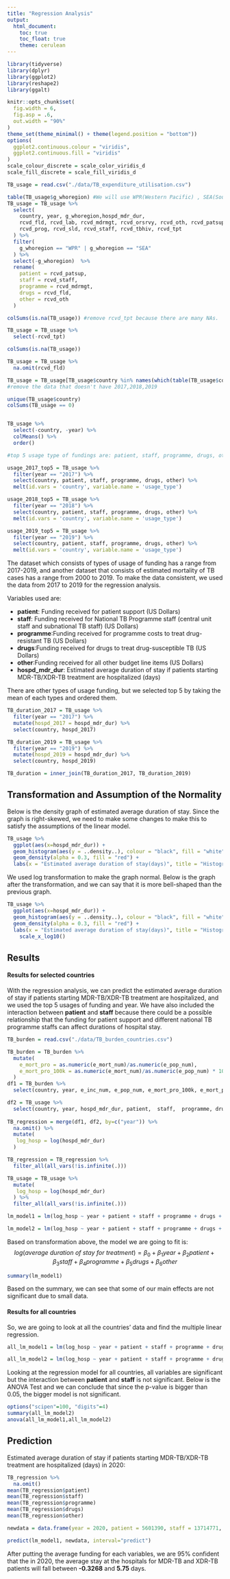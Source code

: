 ```yaml
---
title: "Regression Analysis"
output: 
  html_document:
    toc: true
    toc_float: true
    theme: cerulean
---
```


```r

library(tidyverse)
library(dplyr)
library(ggplot2)
library(reshape2)
library(ggalt)   

knitr::opts_chunk$set(
  fig.width = 6,
  fig.asp = .6,
  out.width = "90%"
)
theme_set(theme_minimal() + theme(legend.position = "bottom"))
options(
  ggplot2.continuous.colour = "viridis",
  ggplot2.continuous.fill = "viridis"
)
scale_colour_discrete = scale_color_viridis_d
scale_fill_discrete = scale_fill_viridis_d
```

```r
TB_usage = read.csv("./data/TB_expenditure_utilisation.csv")
```

```r
table(TB_usage$g_whoregion) #We will use WPR(Western Pacific) , SEA(South East Asia)
TB_usage = TB_usage %>%
  select(
    country, year, g_whoregion,hospd_mdr_dur,
    rcvd_fld, rcvd_lab, rcvd_mdrmgt, rcvd_orsrvy, rcvd_oth, rcvd_patsup, 
    rcvd_prog, rcvd_sld, rcvd_staff, rcvd_tbhiv, rcvd_tpt
  ) %>%
  filter(
    g_whoregion == "WPR" | g_whoregion == "SEA"
  ) %>%
  select(-g_whoregion)  %>%
  rename(
    patient = rcvd_patsup,
    staff = rcvd_staff,
    programme = rcvd_mdrmgt,
    drugs = rcvd_fld,
    other = rcvd_oth
  )

colSums(is.na(TB_usage)) #remove rcvd_tpt because there are many NAs.

TB_usage = TB_usage %>% 
  select(-rcvd_tpt) 

colSums(is.na(TB_usage))

TB_usage = TB_usage %>%
  na.omit(rcvd_fld)

TB_usage = TB_usage[TB_usage$country %in% names(which(table(TB_usage$country) > 2)), ] 
#remove the data that doesn't have 2017,2018,2019
```

```r
unique(TB_usage$country)
colSums(TB_usage == 0)


TB_usage %>%
  select(-country, -year) %>%
  colMeans() %>%
  order() 

#top 5 usage type of fundings are: patient, staff, programme, drugs, other

usage_2017_top5 = TB_usage %>% 
  filter(year == "2017") %>%
  select(country, patient, staff, programme, drugs, other) %>%
  melt(id.vars = 'country', variable.name = 'usage_type')

usage_2018_top5 = TB_usage %>% 
  filter(year == "2018") %>%
  select(country, patient, staff, programme, drugs, other) %>%
  melt(id.vars = 'country', variable.name = 'usage_type')

usage_2019_top5 = TB_usage %>% 
  filter(year == "2019") %>%
  select(country, patient, staff, programme, drugs, other) %>%
  melt(id.vars = 'country', variable.name = 'usage_type')
```


The dataset which consists of types of usage of funding has a range from 2017-2019, and another dataset that consists of estimated mortality of TB cases has a range from 2000 to 2019. To make the data consistent, we used the data from 2017 to 2019 for the regression analysis.

Variables used are:

* **patient**: Funding received for patient support (US Dollars)
* **staff**: Funding received for National TB Programme staff (central unit staff and subnational TB staff)  (US Dollars)
* **programme**:Funding received for programme costs to treat drug-resistant TB (US Dollars)
* **drugs**:Funding received for drugs to treat drug-susceptible TB (US Dollars)
* **other**:Funding received for all other budget line items (US Dollars)
* **hospd_mdr_dur**: Estimated average duration of stay if patients starting MDR-TB/XDR-TB treatment are hospitalized (days)

There are other types of usage funding, but we selected top 5 by taking the mean of each types and ordered them.


```r
TB_duration_2017 = TB_usage %>%
  filter(year == "2017") %>%
  mutate(hospd_2017 = hospd_mdr_dur) %>%
  select(country, hospd_2017)

TB_duration_2019 = TB_usage %>%
  filter(year == "2019") %>%
  mutate(hospd_2019 = hospd_mdr_dur) %>%
  select(country, hospd_2019)

TB_duration = inner_join(TB_duration_2017, TB_duration_2019)
```

## Transformation and Assumption of the Normality 

Below is the density graph of estimated average duration of stay.
Since the graph is right-skewed, we need to make some changes to make this to satisfy the assumptions of the linear model.

```r
TB_usage %>%
  ggplot(aes(x=hospd_mdr_dur)) +
  geom_histogram(aes(y = ..density..), colour = "black", fill = "white") +
  geom_density(alpha = 0.3, fill = "red") +
  labs(x = "Estimated average duration of stay(days)", title = "Histogram of Estimated Average Duration of Stay") 
```

We used log transformation to make the graph normal. Below is the graph after the transformation, and we can say that it is more bell-shaped than the previous graph.
```r
TB_usage %>%
  ggplot(aes(x=hospd_mdr_dur)) +
  geom_histogram(aes(y = ..density..), colour = "black", fill = "white") +
  geom_density(alpha = 0.3, fill = "red") +
  labs(x = "Estimated average duration of stay(days)", title = "Histogram of Estimated Average Duration of Stay") +
    scale_x_log10()

```

## Results

#### Results for selected countries 
With the regression analysis, we can predict the estimated average duration of stay if patients starting MDR-TB/XDR-TB treatment are hospitalized, and we used the top 5 usages of funding and year. We have also included the interaction between **patient** and **staff** because there could be a possible relationship that the funding for patient support and different national TB programme staffs can affect durations of hospital stay.

```r
TB_burden = read.csv("./data/TB_burden_countries.csv")

TB_burden = TB_burden %>%
  mutate(
    e_mort_pro = as.numeric(e_mort_num)/as.numeric(e_pop_num),
    e_mort_pro_100k = as.numeric(e_mort_num)/as.numeric(e_pop_num) * 100000
  )
df1 = TB_burden %>% 
  select(country, year, e_inc_num, e_pop_num, e_mort_pro_100k, e_mort_pro )

df2 = TB_usage %>%
  select(country, year, hospd_mdr_dur, patient,  staff,  programme, drugs, other, rcvd_prog, rcvd_sld, staff, rcvd_tbhiv )
  
TB_regression = merge(df1, df2, by=c("year")) %>%
  na.omit() %>%
  mutate(
   log_hosp = log(hospd_mdr_dur) 
  )

TB_regression = TB_regression %>% 
  filter_all(all_vars(!is.infinite(.)))

TB_usage = TB_usage %>%
  mutate(
   log_hosp = log(hospd_mdr_dur) 
  ) %>%
  filter_all(all_vars(!is.infinite(.)))

lm_model1 = lm(log_hosp ~ year + patient + staff + programme + drugs + other + patient*staff, data = TB_usage)

lm_model2 = lm(log_hosp ~ year + patient + staff + programme + drugs + other, data = TB_usage)
```

Based on transformation above, the model we are going to fit is:
$$log(average\ duration\ of\ stay\ for\ treatment) = \beta_0 + \beta_1 year + \beta_2 patient  + \beta_3 staff + \beta_4 programme + \beta_5 drugs + \beta_6 other$$

```r
summary(lm_model1)
```

Based on the summary, we can see that some of our main effects are not significant due to small data.

#### Results for all countries 
So, we are going to look at all the countries' data and find the multiple linear regression.

```r
all_lm_model1 = lm(log_hosp ~ year + patient + staff + programme + drugs + other + patient*staff, data = TB_regression)

all_lm_model2 = lm(log_hosp ~ year + patient + staff + programme + drugs + other, data = TB_regression)
```
Looking at the regression model for all countries,  all variables are significant but the interaction between **patient** and **staff** is not significant.
Below is the ANOVA Test and we can conclude that since the p-value is bigger than 0.05, the bigger model is not significant.
```r
options("scipen"=100, "digits"=4)
summary(all_lm_model2)
anova(all_lm_model1,all_lm_model2)
```

## Prediction
Estimated average duration of stay if patients starting MDR-TB/XDR-TB treatment are hospitalized (days) in 2020:
```r
TB_regression %>%
  na.omit()
mean(TB_regression$patient)
mean(TB_regression$staff)
mean(TB_regression$programme)
mean(TB_regression$drugs)
mean(TB_regression$other)

newdata = data.frame(year = 2020, patient = 5601390, staff = 13714771, programme = 3517401, drugs = 8813787, other = 7378395) 

```

```r
predict(lm_model1, newdata, interval="predict")
```
After putting the average funding for each variables, we are  95% confident that the in 2020,  the average stay at the hospitals for MDR-TB and XDR-TB patients will fall between **-0.3268** and **5.75** days. 